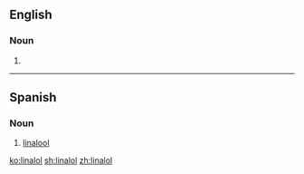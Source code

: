 ==English==

===Noun===
{{en-noun|-|s}}

# {{dated form of|linalool|lang=en}}

----

==Spanish==

===Noun===
{{es-noun|m|linaloles}}

# {{context|chemistry|lang=es}} [[linalool]]

[[ko:linalol]]
[[sh:linalol]]
[[zh:linalol]]